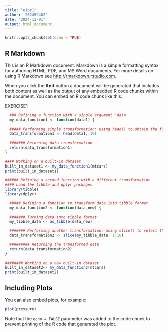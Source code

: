 ```yaml
---
title: "e1pr1"
author: '202459462'
date: "2024-11-01"
output: html_document
---
```


```r
knitr::opts_chunk$set(echo = TRUE)
```

## R Markdown

This is an R Markdown document. Markdown is a simple formatting syntax for authoring HTML, PDF, and MS Word documents. For more details on using R Markdown see <http://rmarkdown.rstudio.com>.

When you click the **Knit** button a document will be generated that includes both content as well as the output of any embedded R code chunks within the document. You can embed an R code chunk like this:

EXERCISE1
```r

  ### Defining a function with a single argument 'data'
  my_data_function1 <- function(data1) {
  
  ##### Performing simple transformation: using head() to obtain the first 10 rows of the dataset
  data_transformation1 <- head(data1, 10)
 
  ####### Returning data transformation
  return(data_transformation1)
}

#### Working on a built-in dataset
built_in_dataset1 <- my_data_function1(mtcars)
print(built_in_dataset1)
```


```r

###### Defining a second function with a different transformation
#### Load the tibble and dplyr packages
library(tibble)
library(dplyr)

  ##### Defining a function to transform data into tibble format
  my_data_function2 <- function(data_new) {
  
  ####### Turning data into tibble format
  my_tibble_data <- as_tibble(data_new)

  ####### Performing another transformation: using slice() to select the first 10 rows of the dataset
  data_transformation2 <- slice(my_tibble_data, 1:10)

  ######### Returning the transformed data
  return(data_transformation2)
}
 
######## Working on a new built-in dataset
built_in_dataset2<- my_data_function2(mtcars)
print(built_in_dataset2)
```

## Including Plots

You can also embed plots, for example:

```r
plot(pressure)
```

Note that the `echo = FALSE` parameter was added to the code chunk to prevent printing of the R code that generated the plot.
